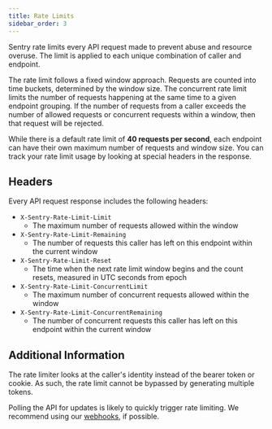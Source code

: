 ```yaml
---
title: Rate Limits
sidebar_order: 3
---
```


Sentry rate limits every API request made to prevent abuse and resource overuse. The limit is applied to each unique combination of caller and endpoint.

The rate limit follows a fixed window approach. Requests are counted into time buckets, determined by the window size. The concurrent rate limit limits the number of requests happening at the same time to a given endpoint grouping. If the number of requests from a caller exceeds the number of allowed requests or concurrent requests within a window, then that request will be rejected.


While there is a default rate limit of **40 requests per second**, each endpoint can have their own maximum number of requests and window size. You can track your rate limit usage by looking at special headers in the response.

## Headers

Every API request response includes the following headers:

- `X-Sentry-Rate-Limit-Limit`
  - The maximum number of requests allowed within the window
- `X-Sentry-Rate-Limit-Remaining`
  - The number of requests this caller has left on this endpoint within the current window
- `X-Sentry-Rate-Limit-Reset`
  - The time when the next rate limit window begins and the count resets, measured in UTC seconds from epoch
- `X-Sentry-Rate-Limit-ConcurrentLimit`
  - The maximum number of concurrent requests allowed within the window
- `X-Sentry-Rate-Limit-ConcurrentRemaining`
  - The number of concurrent requests this caller has left on this endpoint within the current window

## Additional Information

The rate limiter looks at the caller's identity instead of the bearer token or cookie. As such, the rate limit cannot be bypassed by generating multiple tokens.

<Note>

Polling the API for updates is likely to quickly trigger rate limiting. We recommend using our [webhooks](/product/integrations/integration-platform/webhooks/), if possible.

</Note>
